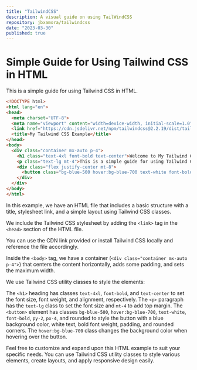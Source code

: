 ```yaml
---
title: "TailwindCSS"
description: A visual guide on using TailWindCSS
repository: jbxamora/tailwindcss
date: "2023-03-30"
published: true
---
```


# Simple Guide for Using Tailwind CSS in HTML

This is a simple guide for using Tailwind CSS in HTML.

```html
<!DOCTYPE html>
<html lang="en">
<head>
  <meta charset="UTF-8">
  <meta name="viewport" content="width=device-width, initial-scale=1.0">
  <link href="https://cdn.jsdelivr.net/npm/tailwindcss@2.2.19/dist/tailwind.min.css" rel="stylesheet">
  <title>My Tailwind CSS Example</title>
</head>
<body>
  <div class="container mx-auto p-4">
    <h1 class="text-4xl font-bold text-center">Welcome to My Tailwind CSS Example</h1>
    <p class="text-lg mt-4">This is a simple guide for using Tailwind CSS in HTML.</p>
    <div class="flex justify-center mt-8">
      <button class="bg-blue-500 hover:bg-blue-700 text-white font-bold py-2 px-4 rounded">Click Me</button>
    </div>
  </div>
</body>
</html>
```


In this example, we have an HTML file that includes a basic structure with a title, stylesheet link, and a simple layout using Tailwind CSS classes.

We include the Tailwind CSS stylesheet by adding the `<link>` tag in the `<head>` section of the HTML file.

 You can use the CDN link provided or install Tailwind CSS locally and reference the file accordingly.

Inside the `<body>` tag, we have a container (`<div class="container mx-auto p-4">`) that centers the content horizontally, adds some padding, and sets the maximum width.

We use Tailwind CSS utility classes to style the elements:

The `<h1>` heading has classes `text-4xl`, `font-bold`, and `text-center` to set the font size, font weight, and alignment, respectively.
The `<p>` paragraph has the `text-lg` class to set the font size and `mt-4` to add top margin.
The `<button>` element has classes `bg-blue-500`, `hover:bg-blue-700`, `text-white`, `font-bold`, `py-2`, `px-4`, and rounded to style the button with a blue background color, white text, bold font weight, padding, and rounded corners. The `hover:bg-blue-700` class changes the background color when hovering over the button.
  
Feel free to customize and expand upon this HTML example to suit your specific needs. You can use Tailwind CSS utility classes to style various elements, create layouts, and apply responsive design easily.
